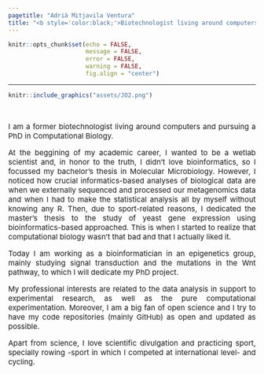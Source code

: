 ```yaml
---
pagetitle: "Adrià Mitjavila Ventura"
title: "<b style='color:black;'>Biotechnologist living around computers</b>"
---
```


```r
knitr::opts_chunk$set(echo = FALSE,
                      message = FALSE,
                      error = FALSE,
                      warning = FALSE, 
                      fig.align = "center")
```

***


```r
knitr::include_graphics("assets/JO2.png")
```

<br> 

<p style='font-size:15px;' align='justify'> I am a former biotechnologist living around computers and pursuing a PhD in Computational Biology.</p>

<p style='font-size:15px;' align='justify'> At the beggining of my academic career, I wanted to be a wetlab scientist and, in honor to the truth, I didn't love bioinformatics, so I focussed my bachelor's thesis in Molecular Microbiology. However, I noticed how crucial informatics-based analyses of biological data are when we externally sequenced and processed our metagenomics data and when I had to make the statistical analysis all by myself without knowing any R. Then, due to sport-related reasons, I dedicated the master's thesis to the study of yeast gene expression using bioinformatics-based approached. This is when I started to realize that computational biology wasn't that bad and that I actually liked it. </p>

<p style='font-size:15px;' align='justify'> Today I am working as a bioinformatician in an epigenetics group, mainly studying signal transduction and the mutations in the Wnt pathway, to which I will dedicate my PhD project.</p>

<p style='font-size:15px;' align='justify'>My professional interests are related to the data analysis in support to experimental research, as well as the pure computational experimentation. Moreover, I am a big fan of open science and I try to have my code repositories (mainly GitHub) as open and updated as possible.</p>

<p style='font-size:15px;' align='justify'>Apart from science, I love scientific divulgation and practicing sport, specially rowing -sport in which I competed at international level- and cycling.</p>


<br><br><br><br>
<br><br><br><br>
<br><br><br><br>
